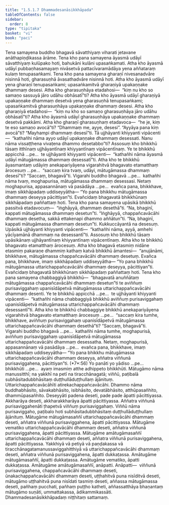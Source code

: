 ```yaml
---
title: "1.5.1.7 Dhammadesanāsikkhāpada"
tableOfContents: false
sidebar:
  order: 8
type: "tipitaka"
basket: "vi"
book: "paci"
---
```



<DynamicBreadcrumb />

<Division number="60" book="paci" bookNo="2" page="32">

<Paragraph number="197" book="paci">
Tena samayena buddho bhagavā sāvatthiyaṃ viharati jetavane anāthapiṇḍikassa ārāme. Tena kho pana samayena āyasmā udāyī sāvatthiyaṃ kulūpako hoti, bahukāni kulāni upasaṅkamati. Atha kho āyasmā udāyī pubbaṇhasamayaṃ nivāsetvā pattacīvaramādāya yena aññataraṃ kulaṃ tenupasaṅkami. Tena kho pana samayena gharaṇī nivesanadvāre nisinnā hoti, gharasuṇhā āvasathadvāre nisinnā hoti. Atha kho āyasmā udāyī yena gharaṇī tenupasaṅkami; upasaṅkamitvā gharaṇiyā upakaṇṇake dhammaṃ desesi. Atha kho gharasuṇhāya etadahosi—  “kiṃ nu kho so samaṇo sassuyā jāro udāhu obhāsatī”ti?
</Paragraph>

<Paragraph number="198" book="paci">
Atha kho āyasmā udāyī gharaṇiyā upakaṇṇake dhammaṃ desetvā yena gharasuṇhā tenupasaṅkami; upasaṅkamitvā gharasuṇhāya upakaṇṇake dhammaṃ desesi. Atha kho gharaṇiyā etadahosi—  “kiṃ nu kho so samaṇo gharasuṇhāya jāro udāhu obhāsatī”ti? Atha kho āyasmā udāyī gharasuṇhāya upakaṇṇake dhammaṃ desetvā pakkāmi. Atha kho gharaṇī gharasuṇhaṃ etadavoca—  “he je, kiṃ te eso samaṇo avocā”ti? “Dhammaṃ me, ayye, desesi”. “Ayyāya pana kiṃ avocā”ti? “Mayhampi dhammaṃ desesī”ti. Tā ujjhāyanti khiyyanti vipācenti—  “kathañhi nāma ayyo udāyī upakaṇṇake dhammaṃ desessati. Nanu nāma vissaṭṭhena vivaṭena dhammo desetabbo”ti?
</Paragraph>

<Paragraph number="199" book="paci">
Assosuṃ kho bhikkhū tāsaṃ itthīnaṃ ujjhāyantīnaṃ khiyyantīnaṃ vipācentīnaṃ. Ye te bhikkhū appicchā …pe…  te ujjhāyanti khiyyanti vipācenti—  “kathañhi nāma āyasmā udāyī mātugāmassa dhammaṃ desessatī”ti.
</Paragraph>

<Paragraph number="200" book="paci">
Atha kho te bhikkhū āyasmantaṃ udāyiṃ anekapariyāyena vigarahitvā bhagavato etamatthaṃ ārocesuṃ …pe…  “saccaṃ kira tvaṃ, udāyi, mātugāmassa dhammaṃ desesī”ti? “Saccaṃ, bhagavā”ti. Vigarahi buddho bhagavā …pe…  kathañhi nāma tvaṃ, moghapurisa, mātugāmassa dhammaṃ desessasi. Netaṃ moghapurisa, appasannānaṃ vā pasādāya …pe…  evañca pana, bhikkhave, imaṃ sikkhāpadaṃ uddiseyyātha—
</Paragraph>

<Paragraph number="201" book="paci">
<Emphasis>“Yo pana bhikkhu mātugāmassa dhammaṃ deseyya pācittiyan”</Emphasis>ti.
</Paragraph>

<Paragraph number="202" book="paci">
Evañcidaṃ bhagavatā bhikkhūnaṃ sikkhāpadaṃ paññattaṃ hoti.
</Paragraph>

</Division>
<Division number="61" book="paci" bookNo="2" page="33">

<Paragraph number="203" book="paci">
Tena kho pana samayena upāsikā bhikkhū passitvā etadavocuṃ—  “iṅghāyyā, dhammaṃ desethā”ti. “Na, bhaginī, kappati mātugāmassa dhammaṃ desetun”ti. “Iṅghāyyā, chappañcavācāhi dhammaṃ desetha, sakkā ettakenapi dhammo aññātun”ti. “Na, bhaginī, kappati mātugāmassa dhammaṃ desetun”ti. Kukkuccāyantā na desesuṃ. Upāsikā ujjhāyanti khiyyanti vipācenti—  “kathañhi nāma, ayyā, amhehi yācīyamānā dhammaṃ na desessantī”ti.
</Paragraph>

<Paragraph number="204" book="paci">
Assosuṃ kho bhikkhū tāsaṃ upāsikānaṃ ujjhāyantīnaṃ khiyyantīnaṃ vipācentīnaṃ. Atha kho te bhikkhū bhagavato etamatthaṃ ārocesuṃ. Atha kho bhagavā etasmiṃ nidāne etasmiṃ pakaraṇe dhammiṃ kathaṃ katvā bhikkhū āmantesi—  “anujānāmi, bhikkhave, mātugāmassa chappañcavācāhi dhammaṃ desetuṃ. Evañca pana, bhikkhave, imaṃ sikkhāpadaṃ uddiseyyātha—
</Paragraph>

<Paragraph number="205" book="paci">
<Emphasis>“Yo pana bhikkhū mātugāmassa uttarichappañcavācāhi dhammaṃ deseyya, pācittiyan”</Emphasis>ti.
</Paragraph>

<Paragraph number="206" book="paci">
Evañcidaṃ bhagavatā bhikkhūnaṃ sikkhāpadaṃ paññattaṃ hoti.
</Paragraph>

</Division>
<Division number="62" book="paci" bookNo="2" page="33">

<Paragraph number="207" book="paci">
Tena kho pana samayena chabbaggiyā bhikkhū—  “bhagavatā anuññātaṃ mātugāmassa chappañcavācāhi dhammaṃ desetun”ti te aviññuṃ purisaviggahaṃ upanisīdāpetvā mātugāmassa uttarichappañcavācāhi dhammaṃ desenti. Ye te bhikkhū appicchā …pe…  te ujjhāyanti khiyyanti vipācenti—  “kathañhi nāma chabbaggiyā bhikkhū aviññuṃ purisaviggahaṃ upanisīdāpetvā mātugāmassa uttarichappañcavācāhi dhammaṃ desessantī”ti.
</Paragraph>

<Paragraph number="208" book="paci">
Atha kho te bhikkhū chabbaggiye bhikkhū anekapariyāyena vigarahitvā bhagavato etamatthaṃ ārocesuṃ …pe…  “saccaṃ kira tumhe, bhikkhave, aviññuṃ purisaviggahaṃ upanisīdāpetvā mātugāmassa uttarichappañcavācāhi dhammaṃ desethā”ti? “Saccaṃ, bhagavā”ti. Vigarahi buddho bhagavā …pe…  kathañhi nāma tumhe, moghapurisā, aviññuṃ purisaviggahaṃ upanisīdāpetvā mātugāmassa uttarichappañcavācāhi dhammaṃ desessatha. Netaṃ, moghapurisā, appasannānaṃ vā pasādāya …pe…  evañca pana, bhikkhave, imaṃ sikkhāpadaṃ uddiseyyātha—
</Paragraph>

</Division>
<Division number="63" book="paci" bookNo="2" page="34">

<Paragraph number="209" book="paci">
<Emphasis>“Yo pana bhikkhu mātugāmassa uttarichappañcavācāhi dhammaṃ deseyya, aññatra viññunā purisaviggahena, pācittiyan”</Emphasis>ti. (*7*:<Emphasis>56</Emphasis>)
</Paragraph>

</Division>
<Division number="64" book="paci" bookNo="2" page="34">

<Paragraph number="210" book="paci">
<Emphasis>Yo panā</Emphasis>ti yo yādiso …pe…  <Emphasis>bhikkhū</Emphasis>ti …pe…  ayaṃ imasmiṃ atthe adhippeto bhikkhūti.
</Paragraph>

<Paragraph number="211" book="paci">
<Emphasis>Mātugāmo</Emphasis> nāma manussitthī; na yakkhī na petī na tiracchānagatā; viññū, paṭibalā subhāsitadubbhāsitaṃ duṭṭhullāduṭṭhullaṃ ājānituṃ.
</Paragraph>

<Paragraph number="212" book="paci">
<Emphasis>Uttarichappañcavācāhī</Emphasis>ti atirekachappañcavācāhi.
</Paragraph>

<Paragraph number="213" book="paci">
<Emphasis>Dhammo</Emphasis> nāma buddhabhāsito, sāvakabhāsito, isibhāsito, devatābhāsito, atthūpasañhito, dhammūpasañhito.
</Paragraph>

<Paragraph number="214" book="paci">
<Emphasis>Deseyyā</Emphasis>ti padena deseti, pade pade āpatti pācittiyassa. Akkharāya deseti, akkharakkharāya āpatti pācittiyassa.
</Paragraph>

<Paragraph number="215" book="paci">
<Emphasis>Aññatra viññunā purisaviggahenā</Emphasis>ti ṭhapetvā viññuṃ purisaviggahaṃ. Viññū nāma purisaviggaho, paṭibalo hoti subhāsitadubbhāsitaṃ duṭṭhullāduṭṭhullaṃ ājānituṃ.
</Paragraph>

</Division>
<Division number="65" book="paci" bookNo="2" page="34">

<Paragraph number="216" book="paci">
Mātugāme mātugāmasaññī uttarichappañcavācāhi dhammaṃ deseti, aññatra viññunā purisaviggahena, āpatti pācittiyassa. Mātugāme vematiko uttarichappañcavācāhi dhammaṃ deseti, aññatra viññunā purisaviggahena, āpatti pācittiyassa. Mātugāme amātugāmasaññī uttarichappañcavācāhi dhammaṃ deseti, aññatra viññunā purisaviggahena, āpatti pācittiyassa.
</Paragraph>

<Paragraph number="217" book="paci">
Yakkhiyā vā petiyā vā paṇḍakassa vā tiracchānagatamanussaviggahitthiyā vā uttarichappañcavācāhi dhammaṃ deseti, aññatra viññunā purisaviggahena, āpatti dukkaṭassa. Amātugāme mātugāmasaññī, āpatti dukkaṭassa. Amātugāme vematiko, āpatti dukkaṭassa. Amātugāme amātugāmasaññī, anāpatti.
</Paragraph>

</Division>
<Division number="66" book="paci" bookNo="2" page="35">

<Paragraph number="218" book="paci">
Anāpatti—  viññunā purisaviggahena, chappañcavācāhi dhammaṃ deseti, ūnakachappañcavācāhi dhammaṃ deseti, uṭṭhahitvā puna nisīditvā deseti, mātugāmo uṭṭhahitvā puna nisīdati tasmiṃ deseti, aññassa mātugāmassa deseti, pañhaṃ pucchati, pañhaṃ puṭṭho katheti, aññassatthāya bhaṇantaṃ mātugāmo suṇāti, ummattakassa, ādikammikassāti.

</Paragraph>
</Division>

<Paragraph number="219" type="center" book="paci">
Dhammadesanāsikkhāpadaṃ niṭṭhitaṃ sattamaṃ.
</Paragraph>